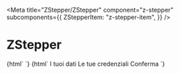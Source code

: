 
<Meta
  title="ZStepper/ZStepper"
  component="z-stepper"
  subcomponents={{
    ZStepperItem: "z-stepper-item",
  }}
/>

# ZStepper

<Canvas>
  <Story name="Initial">
    {html`<z-stepper>
      <z-stepper-item
        index="1"
        pressed
      ></z-stepper-item>
      <z-stepper-item
        index="2"
        disabled
      ></z-stepper-item>
      <z-stepper-item
        index="3"
        disabled
      ></z-stepper-item>
    </z-stepper>`}
  </Story>
</Canvas>

<Canvas>
  <Story name="Completed">
    {html`<z-stepper>
      <z-stepper-item index="1">I tuoi dati</z-stepper-item>
      <z-stepper-item index="2">Le tue credenziali</z-stepper-item>
      <z-stepper-item
        index="3"
        pressed
        >Conferma</z-stepper-item
      >
    </z-stepper>`}
  </Story>
</Canvas>

<ArgsTable of="z-stepper" />
